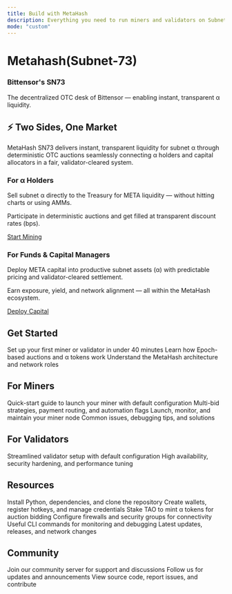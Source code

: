 ```yaml
---
title: Build with MetaHash
description: Everything you need to run miners and validators on Subnet 73
mode: "custom"
---
```


<style>{`
  :root {
    --hero-heading-color: #111827;
    --hero-body-color: #1f2937;
    --hero-supporting-color: rgba(17, 24, 39, 0.72);
    --hero-cta-secondary-text-color: #111827;
  }
  html[data-theme='dark'],
  body[data-theme='dark'],
  [data-theme='dark'],
  html.dark,
  body.dark {
    --hero-heading-color: #f9fafb;
    --hero-body-color: rgba(255, 255, 255, 0.92);
    --hero-supporting-color: rgba(255, 255, 255, 0.72);
    --hero-cta-secondary-text-color: #ffffff;
  }
`}</style>

<div style={{
  textAlign: 'center',
  maxWidth: '52rem',
  margin: '0 auto',
  padding: '5rem 1.5rem 4rem',
  color: 'var(--hero-body-color)'
}}>
  <h1 style={{
    fontSize: '3.5rem',
    fontWeight: '700',
    letterSpacing: '-0.03em',
    lineHeight: '1.1',
    marginBottom: '1.25rem',
    color: '#ff8c00'
  }}>
    Metahash(Subnet-73)
  </h1>
  <h3 style={{
    fontSize: '2rem',
    fontWeight: '600',
    letterSpacing: '-0.02em',
    lineHeight: '1.2',
    marginBottom: '1.25rem',
    color: 'var(--hero-heading-color)'
  }}>
    Bittensor's SN73
  </h3>
  <p style={{
    fontSize: '1.25rem',
    lineHeight: '1.7',
    color: 'var(--hero-supporting-color)',
    maxWidth: '100%',
    margin: '0 auto',
    fontWeight: '400',
    whiteSpace: 'nowrap'
  }}>
    The decentralized OTC desk of Bittensor — enabling instant, transparent α liquidity.
  </p>
</div>

<div style={{
  maxWidth: '64rem',
  margin: '0 auto',
  padding: '2rem 1.5rem',
  color: 'var(--hero-body-color)'
}}>

<div style={{
  width: '100%',
  height: '3px',
  background: 'linear-gradient(90deg, transparent 0%, #ff8c00 50%, transparent 100%)',
  margin: '4rem auto 2.5rem',
  maxWidth: '900px'
}}></div>

<div style={{
  textAlign: 'center',
  marginBottom: '2rem',
  marginTop: '1rem'
}}>
  <h2 style={{
    fontSize: '2.5rem',
    fontWeight: '700',
    background: 'linear-gradient(135deg, #ff8c00 0%, #ffb347 100%)',
    WebkitBackgroundClip: 'text',
    WebkitTextFillColor: 'transparent',
    backgroundClip: 'text',
    marginBottom: '0.5rem',
    letterSpacing: '-0.02em'
  }}>
    ⚡ Two Sides, One Market
  </h2>
  <p style={{
    fontSize: '1.15rem',
    color: 'var(--hero-supporting-color)',
    maxWidth: '900px',
    margin: '0 auto',
    lineHeight: '1.8'
  }}>
    MetaHash SN73 delivers instant, transparent liquidity for subnet α through deterministic OTC auctions seamlessly connecting α holders and capital allocators in a fair, validator-cleared system.
  </p>
</div>

<div style={{
  display: 'grid',
  gridTemplateColumns: 'repeat(2, 1fr)',
  gap: '2rem',
  marginBottom: '3rem'
}}>
  <div style={{
    display: 'flex',
    flexDirection: 'column',
    padding: '2.5rem',
    border: '2px solid rgba(255, 140, 0, 0.25)',
    borderRadius: '16px',
    background: 'linear-gradient(135deg, rgba(255, 140, 0, 0.08) 0%, rgba(255, 140, 0, 0.03) 100%)',
    boxShadow: '0 4px 16px rgba(255, 140, 0, 0.1)',
    transition: 'all 0.3s ease'
  }}>
    <div style={{
      display: 'flex',
      alignItems: 'center',
      gap: '0.75rem',
      marginBottom: '1.25rem'
    }}>
      <div style={{
        padding: '0.5rem',
        background: 'rgba(255, 140, 0, 0.15)',
        borderRadius: '8px',
        display: 'flex',
        alignItems: 'center',
        justifyContent: 'center'
      }}>
        <Icon icon="coins" color="#ff8c00" size={28} />
      </div>
      <h3 style={{
        margin: 0,
        fontSize: '1.35rem',
        fontWeight: '700',
        color: '#ff8c00'
      }}>For α Holders</h3>
    </div>
    <div style={{ flex: 1 }}>
      <p style={{
        lineHeight: '1.8',
        marginBottom: '1rem',
        color: 'var(--hero-body-color)',
        fontSize: '1.05rem'
      }}>
        Sell subnet α directly to the Treasury for META liquidity — without hitting charts or using AMMs.
      </p>
      <p style={{
        lineHeight: '1.8',
        marginBottom: '0',
        color: 'var(--hero-body-color)',
        fontSize: '1.05rem'
      }}>
        Participate in deterministic auctions and get filled at transparent discount rates (bps).
      </p>
    </div>
    <a href="/miners-validators-guide/miners/miner-simple-guide" style={{
      display: 'inline-flex',
      alignItems: 'center',
      justifyContent: 'center',
      gap: '0.5rem',
      padding: '0.875rem 1.75rem',
      background: 'linear-gradient(135deg, #e85d2a 0%, #dc7210 100%)',
      color: '#ffffff',
      border: '2px solid #e85d2a',
      borderRadius: '10px',
      fontWeight: '700',
      fontSize: '1.05rem',
      textDecoration: 'none',
      transition: 'all 0.3s ease',
      marginTop: '1.75rem',
      boxShadow: '0 4px 12px rgba(232, 93, 42, 0.4)'
    }}>
      <Icon icon="pickaxe" color="#ffffff" size={18} />
      Start Mining
    </a>
  </div>

  <div style={{
    display: 'flex',
    flexDirection: 'column',
    padding: '2.5rem',
    border: '2px solid rgba(255, 140, 0, 0.25)',
    borderRadius: '16px',
    background: 'linear-gradient(135deg, rgba(255, 140, 0, 0.08) 0%, rgba(255, 140, 0, 0.03) 100%)',
    boxShadow: '0 4px 16px rgba(255, 140, 0, 0.1)',
    transition: 'all 0.3s ease'
  }}>
    <div style={{
      display: 'flex',
      alignItems: 'center',
      gap: '0.75rem',
      marginBottom: '1.25rem'
    }}>
      <div style={{
        padding: '0.5rem',
        background: 'rgba(255, 140, 0, 0.15)',
        borderRadius: '8px',
        display: 'flex',
        alignItems: 'center',
        justifyContent: 'center'
      }}>
        <Icon icon="building-columns" color="#ff8c00" size={28} />
      </div>
      <h3 style={{
        margin: 0,
        fontSize: '1.35rem',
        fontWeight: '700',
        color: '#ff8c00'
      }}>For Funds & Capital Managers</h3>
    </div>
    <div style={{ flex: 1 }}>
      <p style={{
        lineHeight: '1.8',
        marginBottom: '1rem',
        color: 'var(--hero-body-color)',
        fontSize: '1.05rem'
      }}>
        Deploy META capital into productive subnet assets (α) with predictable pricing and validator-cleared settlement.
      </p>
      <p style={{
        lineHeight: '1.8',
        marginBottom: '0',
        color: 'var(--hero-body-color)',
        fontSize: '1.05rem'
      }}>
        Earn exposure, yield, and network alignment — all within the MetaHash ecosystem.
      </p>
    </div>
    <a href="/miners-validators-guide/validators/validator-simple-guide" style={{
      display: 'inline-flex',
      alignItems: 'center',
      justifyContent: 'center',
      gap: '0.5rem',
      padding: '0.875rem 1.75rem',
      background: 'linear-gradient(135deg, #d97706 0%, #b45309 100%)',
      color: '#ffffff',
      border: '2px solid #d97706',
      borderRadius: '10px',
      fontWeight: '700',
      fontSize: '1.05rem',
      textDecoration: 'none',
      transition: 'all 0.3s ease',
      marginTop: '1.75rem',
      boxShadow: '0 4px 12px rgba(217, 119, 6, 0.4)'
    }}>
      <Icon icon="rocket" color="#ffffff" size={18} />
      Deploy Capital
    </a>
  </div>
</div>

## Get Started

<style>{`
  .card-group .card {
    border: 1px solid rgba(255, 140, 0, 0.6) !important;
    background: rgba(255, 140, 0, 0.08) !important;
    border-radius: 12px !important;
    transition: all 0.2s ease !important;
  }
  .card-group .card:hover {
    border-color: rgba(255, 140, 0, 0.9) !important;
    background: rgba(255, 140, 0, 0.12) !important;
    transform: translateY(-2px) !important;
  }
`}</style>

<CardGroup cols={3}>
  <Card title="Quickstart" icon="bolt" href="/miners-validators-guide/getting-started/introduction">
    Set up your first miner or validator in under 40 minutes
  </Card>
  <Card title="Auction Mechanics" icon="gavel" href="/understand-metahash/fundamentals/auction-mechanics">
    Learn how Epoch-based auctions and α tokens work
  </Card>
  <Card title="How It Works" icon="diagram-project" href="/understand-metahash/fundamentals/introduction">
    Understand the MetaHash architecture and network roles
  </Card>
</CardGroup>

## For Miners

<CardGroup cols={2}>
  <Card title="Simple Setup" icon="play" href="/miners-validators-guide/miners/miner-simple-guide">
    Quick-start guide to launch your miner with default configuration
  </Card>
  <Card title="Advanced Setup" icon="sliders" href="/miners-validators-guide/miners/miner-advanced-guide">
    Multi-bid strategies, payment routing, and automation flags
  </Card>
  <Card title="Running Your Miner" icon="server" href="/support/operations/keep-running">
    Launch, monitor, and maintain your miner node
  </Card>
  <Card title="Troubleshooting" icon="wrench" href="/support/troubleshooting/troubleshooting">
    Common issues, debugging tips, and solutions
  </Card>
</CardGroup>

## For Validators

<CardGroup cols={2}>
  <Card title="Simple Setup" icon="shield" href="/miners-validators-guide/validators/validator-simple-guide">
    Streamlined validator setup with default configuration
  </Card>
  <Card title="Advanced Setup" icon="shield-halved" href="/miners-validators-guide/validators/validator-advanced-guide">
    High availability, security hardening, and performance tuning
  </Card>
</CardGroup>

## Resources

<CardGroup cols={3}>
  <Card title="Environment Setup" icon="download" href="/miners-validators-guide/getting-started/introduction">
    Install Python, dependencies, and clone the repository
  </Card>
  <Card title="Wallet Configuration" icon="wallet" href="/miners-validators-guide/getting-started/introduction">
    Create wallets, register hotkeys, and manage credentials
  </Card>
  <Card title="Staking Guide" icon="coins" href="/understand-metahash/economics/treasury-structure">
    Stake TAO to mint α tokens for auction bidding
  </Card>
  <Card title="Port Configuration" icon="network-wired" href="/support/operations/commands">
    Configure firewalls and security groups for connectivity
  </Card>
  <Card title="Commands Reference" icon="terminal" href="/support/operations/commands">
    Useful CLI commands for monitoring and debugging
  </Card>
  <Card title="Announcements" icon="megaphone" href="/announcements/index">
    Latest updates, releases, and network changes
  </Card>
</CardGroup>

## Community

<CardGroup cols={3}>
  <Card title="Discord" icon="discord" href="https://discord.com/channels/799672011265015819/1351969903132938302">
    Join our community server for support and discussions
  </Card>
  <Card title="Twitter" icon="x-twitter" href="https://x.com/metahashsn73">
    Follow us for updates and announcements
  </Card>
  <Card title="GitHub" icon="github" href="https://github.com/fx-integral/metahash">
    View source code, report issues, and contribute
  </Card>
</CardGroup>

</div>
